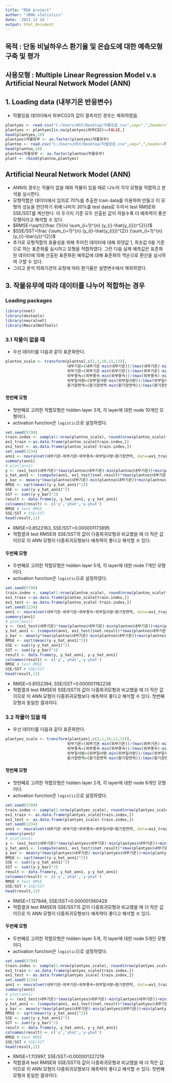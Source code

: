 ```yaml
---
title: "RDA project"
author: "JBNU statistics"
date: '2021 12 14 '
output: html_document
---
```


## 목적 : 단동 비닐하우스 환기율 및 온습도에 대한 예측모형 구축 및 평가
## 사용모형 : Multiple Linear Regression Model v.s Artificial Neural Network Model (ANN)

## 1. Loading data (내부기온 반응변수)

- 작물있음 데이터에서 외부CO2의 값이 결측치인 경우는 제외하였음.

```r
plantyes <- read.csv("C:/Users/HSY/Desktop/작물있음.csv",sep=",",header=T)
plantyes <- plantyes[is.na(plantyes$외부CO2)==FALSE,]
head(plantyes,10)
plantyes$작물유무 <- as.factor(plantyes$작물유무)
plantno <- read.csv("C:/Users/HSY/Desktop/작물없음.csv",sep=",",header=T)
head(plantno,10) 
plantno$작물유무 <- as.factor(plantno$작물유무)
plant <- rbind(plantno,plantyes)
```




## Artificial Neural Network Model (ANN)

- ANN의 경우는 작물이 없을 때와 작물이 있을 때로 나누어 각각 모형을 적합하고 분석을 실시한다.
- 모형적합은 데이터에서 임의로 70%를 추출한 train data를 이용하여 만들고 이 모형의 성능을 판단하기 위해 나머지 30%를 test data로 두어서 test RMSE와 SSE/SST를 계산한다. 이 두가지 기준 모두 산출된 값이 작을수록 더 예측력이 좋은 모형이라고 해석할 수 있다.
- $RMSE=\sqrt{{\frac {1}{n} \sum_{i=1}^{n} (y_{i}-\hat{y_{i}})^{2}}}$
- $SSE/SST=\frac {\sum_{i=1}^{n} (y_{i}-\hat{y_{i}})^{2}} {\sum_{i=1}^{n} (y_{i}-\bar{y})^{2}}$
- 추가로 모형적합의 효율성을 위해 주어진 데이터에 대해 최댓값 1, 최솟값 0을 기준으로 하는 표준화를 실시하고 모형을 적합하였다. 그런 다음 실제 예측값은 표준화된 데이터에 의해 산출된 표준화된 예측값에 대해 표준화의 역순으로 환산을 실시하여 구할 수 있다. 
- 그리고 분석 의뢰기관의 요청에 따라 환기율은 설명변수에서 제외하였다.

## 3. 작물유무에 따라 데이터를 나누어 적합하는 경우

### Loading packages

```r
library(nnet)
library(devtools)
library(neuralnet)
library(NeuralNetTools)
```


### 3.1 작물이 없을 때

- 우선 데이터를 다음과 같이 표준화한다.

```r
plantno_scale <- transform(plantno[,c(2,1,10,11,13)], 
                           내부기온=(내부기온-min(내부기온))/(max(내부기온)-min(내부기온)),
                           외부기온=(외부기온-min(외부기온))/(max(외부기온)-min(외부기온)),
                           외부풍속=(외부풍속-min(외부풍속))/(max(외부풍속)-min(외부풍속)),
                           외부일사량=(외부일사량-min(외부일사량))/(max(외부일사량)-min(외부일사량)),
                           환기창면적=(환기창면적-min(환기창면적))/(max(환기창면적)-min(환기창면적)))
```


#### 첫번째 모형

- 첫번째로 고려한 적합모형은 hidden layer 3개, 각 layer에 대한 node 10개인 모형이다.
- activation function은 `logistic`으로 설정하였다.

```r
set.seed(5790)
train.index <- sample(1:nrow(plantno_scale), round(nrow(plantno_scale)*7/10), replace=F)
ex1_train <-as.data.frame(plantno_scale[train.index,])
ex1_test <- as.data.frame(plantno_scale[-train.index,])
set.seed(1234)
ann1 <- neuralnet(내부기온~외부기온+외부풍속+외부일사량+환기창면적, data=ex1_train, hidden=rep(10,3), threshold = 0.01, stepmax = 1e+08, act.fct='logistic')
summary(ann1)
# plot(ann1)
y <- (ex1_test$내부기온)*(max(plantno$내부기온)-min(plantno$내부기온))+min(plantno$내부기온)
y_hat_ann1 <- (compute(ann1, ex1_test)$net.result)*(max(plantno$내부기온)-min(plantno$내부기온))+min(plantno$내부기온)
y_bar <- mean(y*(max(plantno$내부기온)-min(plantno$내부기온))+min(plantno$내부기온))
RMSE <- sqrt(mean((y-y_hat_ann1)^2))
SSE <- sum((y-y_hat_ann1)^2) 
SST <- sum((y-y_bar)^2) 
result <- data.frame(y, y_hat_ann1, y-y_hat_ann1)
colnames(result) <- c('y','yhat','y-yhat')
RMSE # test RMSE
SSE/SST # SSE/SST
head(result,12)
```

- RMSE=0.8522163, SSE/SST=0.000001173895
- 적합결과 test RMSE와 SSE/SST의 값이 다중회귀모형과 비교했을 때 더 작은 값이므로 이 ANN 모형이 다중회귀모형보다 예측력이 좋다고 해석할 수 있다.

#### 두번째 모형

- 두번째로 고려한 적합모형은 hidden layer 5개, 각 layer에 대한 node 7개인 모형이다.
- activation function은 `logistic`으로 설정하였다.

```r
set.seed(5790)
train.index <- sample(1:nrow(plantno_scale), round(nrow(plantno_scale)*7/10), replace=F)
ex1_train <-as.data.frame(plantno_scale[train.index,])
ex1_test <- as.data.frame(plantno_scale[-train.index,])
set.seed(1234)
ann1 <- neuralnet(내부기온~외부기온+외부풍속+외부일사량+환기창면적, data=ex1_train, hidden=rep(7,5), threshold = 0.01, stepmax = 1e+08, act.fct='logistic')
summary(ann1)
# plot(ann1)
y <- (ex1_test$내부기온)*(max(plantno$내부기온)-min(plantno$내부기온))+min(plantno$내부기온)
y_hat_ann1 <- (compute(ann1, ex1_test)$net.result)*(max(plantno$내부기온)-min(plantno$내부기온))+min(plantno$내부기온)
y_bar <- mean(y*(max(plantno$내부기온)-min(plantno$내부기온))+min(plantno$내부기온))
RMSE <- sqrt(mean((y-y_hat_ann1)^2))
SSE <- sum((y-y_hat_ann1)^2) 
SST <- sum((y-y_bar)^2) 
result <- data.frame(y, y_hat_ann1, y-y_hat_ann1)
colnames(result) <- c('y','yhat','y-yhat')
RMSE # test RMSE
SSE/SST # SSE/SST
head(result,12)
```

- RMSE=0.8552394, SSE/SST=0.000001182238
- 적합결과 test RMSE와 SSE/SST의 값이 다중회귀모형과 비교했을 때 더 작은 값이므로 이 ANN 모형이 다중회귀모형보다 예측력이 좋다고 해석할 수 있다. 첫번째 모형과 동일한 결과이다.



### 3.2 작물이 있을 때

- 우선 데이터를 다음과 같이 표준화한다.

```r
plantyes_scale <- transform(plantyes[,c(2,1,10,11,13)],                                                                           내부기온=(내부기온-min(내부기온))/(max(내부기온)-min(내부기온)),
                           외부기온=(외부기온-min(외부기온))/(max(외부기온)-min(외부기온)),
                           외부풍속=(외부풍속-min(외부풍속))/(max(외부풍속)-min(외부풍속)),
                           외부일사량=(외부일사량-min(외부일사량))/(max(외부일사량)-min(외부일사량)),
                           환기창면적=(환기창면적-min(환기창면적))/(max(환기창면적)-min(환기창면적)))
```

#### 첫번째 모형

- 첫번째로 고려한 적합모형은 hidden layer 2개, 각 layer에 대한 node 6개인 모형이다.
- activation function은 `logistic`으로 설정하였다.

```r
set.seed(5790)
train.index <- sample(1:nrow(plantyes_scale), round(nrow(plantyes_scale)*7/10), replace=F)
ex1_train <- as.data.frame(plantyes_scale[train.index,])
ex1_test <- as.data.frame(plantyes_scale[-train.index,])
set.seed(1234)
ann1 <- neuralnet(내부기온~외부기온+외부풍속+외부일사량+환기창면적, data=ex1_train, hidden=rep(6,2), threshold = 0.01, stepmax = 1e+08)
summary(ann1)
# plot(ann1)
y <- (ex1_test$내부기온)*(max(plantyes$내부기온)-min(plantyes$내부기온))+min(plantyes$내부기온)
y_hat_ann1 <- (compute(ann1, ex1_test)$net.result)*(max(plantyes$내부기온)-min(plantyes$내부기온))+min(plantyes$내부기온)
y_bar <- mean(y*(max(plantyes$내부기온)-min(plantyes$내부기온))+min(plantyes$내부기온))
RMSE <- sqrt(mean((y-y_hat_ann1)^2))
SSE <- sum((y-y_hat_ann1)^2) 
SST <- sum((y-y_bar)^2) 
result <- data.frame(y, y_hat_ann1, y-y_hat_ann1)
colnames(result) <- c('y','yhat','y-yhat')
RMSE # test RMSE
SSE/SST # SSE/SST
head(result,12)
```

- RMSE=1.127848, SSE/SST=0.000001360429
- 적합결과 test RMSE와 SSE/SST의 값이 다중회귀모형과 비교했을 때 더 작은 값이므로 이 ANN 모형이 다중회귀모형보다 예측력이 좋다고 해석할 수 있다. 

#### 두번째 모형

- 두번째로 고려한 적합모형은 hidden layer 5개, 각 layer에 대한 node 5개인 모형이다.
- activation function은 `logistic`으로 설정하였다.

```r
set.seed(5790)
train.index <- sample(1:nrow(plantyes_scale), round(nrow(plantyes_scale)*7/10), replace=F)
ex1_train <- as.data.frame(plantyes_scale[train.index,])
ex1_test <- as.data.frame(plantyes_scale[-train.index,])
set.seed(1234)
ann1 <- neuralnet(내부기온~외부기온+외부풍속+외부일사량+환기창면적, data=ex1_train, hidden=rep(5,5), threshold = 0.01, stepmax = 1e+08)
summary(ann1)
# plot(ann1)
y <- (ex1_test$내부기온)*(max(plantyes$내부기온)-min(plantyes$내부기온))+min(plantyes$내부기온)
y_hat_ann1 <- (compute(ann1, ex1_test)$net.result)*(max(plantyes$내부기온)-min(plantyes$내부기온))+min(plantyes$내부기온)
y_bar <- mean(y*(max(plantyes$내부기온)-min(plantyes$내부기온))+min(plantyes$내부기온))
RMSE <- sqrt(mean((y-y_hat_ann1)^2))
SSE <- sum((y-y_hat_ann1)^2) 
SST <- sum((y-y_bar)^2) 
result <- data.frame(y, y_hat_ann1, y-y_hat_ann1)
colnames(result) <- c('y','yhat','y-yhat')
RMSE # test RMSE
SSE/SST # SSE/SST
head(result,12)
```

- RMSE=1.113997, SSE/SST=0.000001327219
- 적합결과 test RMSE와 SSE/SST의 값이 다중회귀모형과 비교했을 때 더 작은 값이므로 이 ANN 모형이 다중회귀모형보다 예측력이 좋다고 해석할 수 있다. 첫번째 모형과 동일한 결과이다.
  
